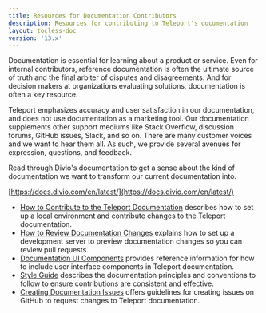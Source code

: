 ```yaml
---
title: Resources for Documentation Contributors
description: Resources for contributing to Teleport's documentation
layout: tocless-doc
version: '13.x'
---
```


Documentation is essential for learning about a product or service. Even for
internal contributors, reference documentation is often the ultimate source of
truth and the final arbiter of disputes and disagreements. And for decision
makers at organizations evaluating solutions, documentation is often a key
resource.

Teleport emphasizes accuracy and user satisfaction in our documentation, and
does not use documentation as a marketing tool. Our documentation supplements
other support mediums like Stack Overflow, discussion forums, GitHub issues,
Slack, and so on. There are many customer voices and we want to hear them all.
As such, we provide several avenues for expression, questions, and feedback.

<Tip>
  Read through Divio's documentation to get a sense about
  the kind of documentation we want to transform our current documentation into.

  [https://docs.divio.com/en/latest/](https://docs.divio.com/en/latest/)
</Tip>

- [How to Contribute to the Teleport Documentation](/docs/ver/13.x/contributing/documentation/how-to-contribute) describes
  how to set up a local environment and contribute changes to the Teleport documentation.
- [How to Review Documentation Changes](/docs/ver/13.x/contributing/documentation/reviewing-docs) explains how to
  set up a development server to preview documentation changes so you can review pull
  requests.
- [Documentation UI Components](/docs/ver/13.x/contributing/documentation/reference) provides reference
  information for how to include user interface components in Teleport documentation.
- [Style Guide](/docs/ver/13.x/contributing/documentation/style-guide) describes the documentation principles and
  conventions to follow to ensure contributions are consistent and effective.
- [Creating Documentation Issues](/docs/ver/13.x/contributing/documentation/issues) offers guidelines for
  creating issues on GitHub to request changes to Teleport documentation.
